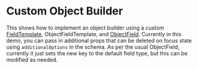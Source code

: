 
<Meta title="recipes/Custom Object Builder" />

# Custom Object Builder
This shows how to implement an object builder using a custom [FieldTemplate](https://gitlab.corp.pingidentity.com/ux/pingux/-/tree/master/packages/schema-form/stories/recipes/CustomFieldTemplate.js),
ObjectFieldTemplate, and [ObjectField](https://gitlab.corp.pingidentity.com/ux/pingux/-/tree/master/packages/schema-form/stories/recipes/CustomObjectField.js).
Currently in this demo, you can pass in additional props that can be deleted on focus state using `additionalOptions`
in the schema. As per the usual ObjectField, currently it just sets the new key to the default field type, but this
can be modified as needed.

<Canvas>
  <Story story={stories.CustomObjectBuilder} />
</Canvas>